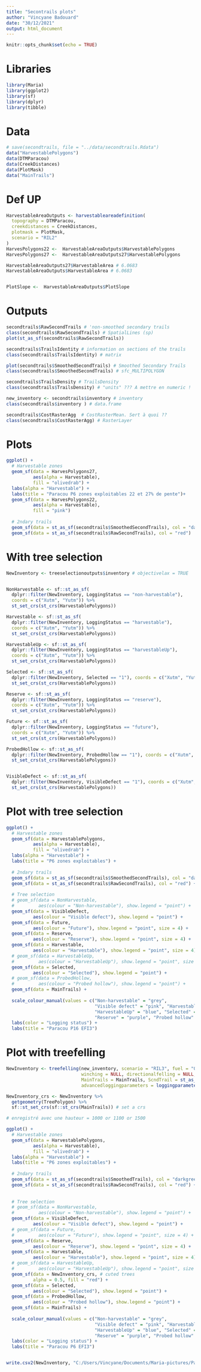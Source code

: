 ```yaml
---
title: "Secontrails plots"
author: "Vincyane Badouard"
date: "30/12/2021"
output: html_document
---
```


```r
knitr::opts_chunk$set(echo = TRUE)
```

# Libraries
```r
library(Maria)
library(ggplot2)
library(sf)
library(dplyr)
library(tibble)
```

# Data
```r
# save(secondtrails, file = "../data/secondtrails.Rdata")
data("HarvestablePolygons")
data(DTMParacou)
data(CreekDistances)
data(PlotMask)
data("MainTrails")
```

# Def UP
```r
HarvestableAreaOutputs <- harvestableareadefinition(
  topography = DTMParacou,
  creekdistances = CreekDistances,
  plotmask = PlotMask,
  scenario = "RIL2"
)
HarvesPolygons22 <-  HarvestableAreaOutputs$HarvestablePolygons
HarvesPolygons27 <-  HarvestableAreaOutputs27$HarvestablePolygons

HarvestableAreaOutputs27$HarvestableArea # 6.0683
HarvestableAreaOutputs$HarvestableArea # 6.0683


PlotSlope <-  HarvestableAreaOutputs$PlotSlope
```

# Outputs
```r
secondtrails$RawSecondTrails # 'non-smoothed secondary trails
class(secondtrails$RawSecondTrails) # SpatialLines (sp)
plot(st_as_sf(secondtrails$RawSecondTrails))

secondtrails$TrailsIdentity # information on sections of the trails
class(secondtrails$TrailsIdentity) # matrix

plot(secondtrails$SmoothedSecondTrails) # Smoothed Secondary Trails
class(secondtrails$SmoothedSecondTrails) # sfc_MULTIPOLYGON

secondtrails$TrailsDensity # TrailsDensity
class(secondtrails$TrailsDensity) # "units" ??? A mettre en numeric !

new_inventory <- secondtrails$inventory # inventory
class(secondtrails$inventory ) # data.frame

secondtrails$CostRasterAgg  # CostRasterMean. Sert à quoi ??
class(secondtrails$CostRasterAgg) # RasterLayer

```

# Plots
```r
ggplot() +
  # Harvestable zones
  geom_sf(data = HarvesPolygons27,
          aes(alpha = Harvestable),
          fill = "olivedrab") +
  labs(alpha = "Harvestable") +
  labs(title = "Paracou P6 zones exploitables 22 et 27% de pente")+
  geom_sf(data = HarvesPolygons22,
          aes(alpha = Harvestable),
          fill = "pink")
  
  # 2ndary trails
  geom_sf(data = st_as_sf(secondtrails$SmoothedSecondTrails), col = "darkgreen") +
  geom_sf(data = st_as_sf(secondtrails$RawSecondTrails), col = "red")

```

# With tree selection
```r
NewInventory <- treeselectionoutputs$inventory # objectivelax = TRUE


NonHarvestable <- sf::st_as_sf(
  dplyr::filter(NewInventory, LoggingStatus == "non-harvestable"),
  coords = c("Xutm", "Yutm")) %>% 
  st_set_crs(st_crs(HarvestablePolygons))

Harvestable <- sf::st_as_sf(
  dplyr::filter(NewInventory, LoggingStatus == "harvestable"),
  coords = c("Xutm", "Yutm")) %>% 
  st_set_crs(st_crs(HarvestablePolygons))

HarvestableUp <- sf::st_as_sf(
  dplyr::filter(NewInventory, LoggingStatus == "harvestableUp"),
  coords = c("Xutm", "Yutm")) %>%
  st_set_crs(st_crs(HarvestablePolygons))

Selected <- sf::st_as_sf(
  dplyr::filter(NewInventory, Selected == "1"), coords = c("Xutm", "Yutm")) %>% 
  st_set_crs(st_crs(HarvestablePolygons))

Reserve <- sf::st_as_sf(
  dplyr::filter(NewInventory, LoggingStatus == "reserve"),
  coords = c("Xutm", "Yutm")) %>% 
  st_set_crs(st_crs(HarvestablePolygons))

Future <- sf::st_as_sf(
  dplyr::filter(NewInventory, LoggingStatus == "future"),
  coords = c("Xutm", "Yutm")) %>%
  st_set_crs(st_crs(HarvestablePolygons))

ProbedHollow <- sf::st_as_sf(
  dplyr::filter(NewInventory, ProbedHollow == "1"), coords = c("Xutm", "Yutm")) %>% 
  st_set_crs(st_crs(HarvestablePolygons))


VisibleDefect <- sf::st_as_sf(
  dplyr::filter(NewInventory, VisibleDefect == "1"), coords = c("Xutm", "Yutm")) %>% 
  st_set_crs(st_crs(HarvestablePolygons))
```


# Plot with tree selection
```r
ggplot() +
  # Harvestable zones
  geom_sf(data = HarvestablePolygons,
          aes(alpha = Harvestable),
          fill = "olivedrab") +
  labs(alpha = "Harvestable") +
  labs(title = "P6 zones exploitables") +
  
  # 2ndary trails
  geom_sf(data = st_as_sf(secondtrails$SmoothedSecondTrails), col = "darkgreen") +
  geom_sf(data = st_as_sf(secondtrails$RawSecondTrails), col = "red") +
  
  # Tree selection
  # geom_sf(data = NonHarvestable,
  #         aes(colour = "Non-harvestable"), show.legend = "point") +
  geom_sf(data = VisibleDefect,
          aes(colour = "Visible defect"), show.legend = "point") +
  geom_sf(data = Future,
          aes(colour = "Future"), show.legend = "point", size = 4) +
  geom_sf(data = Reserve,
          aes(colour = "Reserve"), show.legend = "point", size = 4) +
  geom_sf(data = Harvestable,
          aes(colour = "Harvestable"), show.legend = "point", size = 4) +
  # geom_sf(data = HarvestableUp,
  #         aes(colour = "HarvestableUp"), show.legend = "point", size = 4) +
  geom_sf(data = Selected,
          aes(colour = "Selected"), show.legend = "point") +
  # geom_sf(data = ProbedHollow,
  #         aes(colour = "Probed hollow"), show.legend = "point") +
  geom_sf(data = MainTrails) +
  
  scale_colour_manual(values = c("Non-harvestable" = "grey",
                                 "Visible defect" = "pink", "Harvestable" = "skyblue",
                                 "HarvestableUp" = "blue", "Selected" = "red", "Future" = "orange",
                                 "Reserve" = "purple", "Probed hollow" = "forestgreen")) +
  labs(color = "Logging status") +
  labs(title = "Paracou P16 EFI3")
```

# Plot with treefelling
```r
NewInventory <- treefelling(new_inventory, scenario = "RIL3", fuel = "0",
                            winching = NULL, directionalfelling = NULL,
                            MainTrails = MainTrails, ScndTrail = st_as_sf(secondtrails[[3]]) ,
                            advancedloggingparameters = loggingparameters())

NewInventory_crs <- NewInventory %>%
  getgeometry(TreePolygon) %>%
  sf::st_set_crs(sf::st_crs(MainTrails)) # set a crs
```


```r
# enregistré avec une hauteur = 1000 or 1100 or 1500

ggplot() +
  # Harvestable zones
  geom_sf(data = HarvestablePolygons,
          aes(alpha = Harvestable),
          fill = "olivedrab") +
  labs(alpha = "Harvestable") +
  labs(title = "P6 zones exploitables") +
  
  # 2ndary trails
  geom_sf(data = st_as_sf(secondtrails$SmoothedTrails), col = "darkgreen") +
  geom_sf(data = st_as_sf(secondtrails$RawSecondTrails), col = "red") +
  
  
  # Tree selection
  # geom_sf(data = NonHarvestable,
  #         aes(colour = "Non-harvestable"), show.legend = "point") +
  geom_sf(data = VisibleDefect,
          aes(colour = "Visible defect"), show.legend = "point") +
  # geom_sf(data = Future,
  #         aes(colour = "Future"), show.legend = "point", size = 4) +
  geom_sf(data = Reserve,
          aes(colour = "Reserve"), show.legend = "point", size = 4) +
  geom_sf(data = Harvestable,
          aes(colour = "Harvestable"), show.legend = "point", size = 4) +
  # geom_sf(data = HarvestableUp,
  #         aes(colour = "HarvestableUp"), show.legend = "point", size = 4) +
  geom_sf(data = NewInventory_crs, # cuted trees
          alpha = 0.5, fill = "red") +
  geom_sf(data = Selected,
          aes(colour = "Selected"), show.legend = "point") +
  geom_sf(data = ProbedHollow,
          aes(colour = "Probed hollow"), show.legend = "point") +
  geom_sf(data = MainTrails) +
  
  scale_colour_manual(values = c("Non-harvestable" = "grey",
                                 "Visible defect" = "pink", "Harvestable" = "skyblue",
                                 "HarvestableUp" = "blue", "Selected" = "red", "Future" = "orange",
                                 "Reserve" = "purple", "Probed hollow" = "forestgreen")) +
  labs(color = "Logging status") +
  labs(title = "Paracou P6 EFI3")


write.csv2(NewInventory, "C:/Users/Vincyane/Documents/Maria-pictures/ParacouP6_EFI3.csv") #  D:/VSC Kourou/Dataexemple

```

